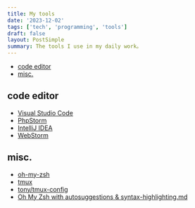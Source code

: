 ```yaml
---
title: My tools
date: '2023-12-02'
tags: ['tech', 'programming', 'tools']
draft: false
layout: PostSimple
summary: The tools I use in my daily work。
---
```


- [code editor](#code-editor)
- [misc.](#misc)

## code editor

- [Visual Studio Code](https://code.visualstudio.com/)
- [PhpStorm](https://www.jetbrains.com/phpstorm/)
- [IntelliJ IDEA](https://www.jetbrains.com/idea/)
- [WebStorm](https://www.jetbrains.com/webstorm/)

## misc.

- [oh-my-zsh](https://ohmyz.sh/)
- [tmux](https://github.com/tmux/tmux/wiki/Getting-Started)
- [tony/tmux-config](https://github.com/tony/tmux-config.git)
- [Oh My Zsh with autosuggestions & syntax-highlighting.md](https://gist.github.com/dogrocker/1efb8fd9427779c827058f873b94df95)
